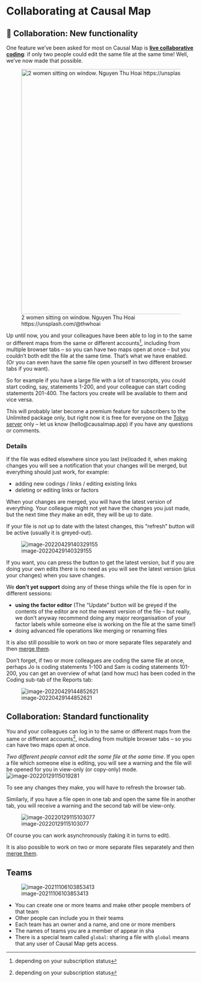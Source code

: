# Collaborating at Causal Map

## 🧪 Collaboration: New functionality

One feature we've been asked for most on Causal Map is **[live collaborative coding](https://guide.causalmap.app/collaborating-at-causal-map.html#details)**: if only two people could edit the same file at the same time! Well, we've now made that possible.

![2 women sitting on window. Nguyen Thu Hoai https://unsplash.com/@thwhoai](_assets/photo-1580408377065-1da9909a26baixlib=rb-1.2.jpeg){width=650}

Up until now, you and your colleagues have been able to log in to the same or different maps from the same or different accounts^[depending on your subscription status], including from multiple browser tabs -- so you can have two maps open at once -- but you couldn't both edit the file at the same time. That's what we have enabled. (Or you can even have the same file open yourself in two different browser tabs if you want). 

So for example if you have a large file with a lot of transcripts, you could start coding, say, statements 1-200, and your colleague can start coding statements 201-400. The factors you create will be available to them and vice versa. 

This will probably later become a premium feature for subscribers to the Unlimited package only, but right now it is free for everyone on the [Tokyo server](https://causalmap.shinyapps.io/tokyo/) only -- let us know (hello@causalmap.app) if you have any questions or comments. 

### Details

If the file was edited elsewhere since you last (re)loaded it, when making changes you will see a notification that your changes will be merged, but everything should just work, for example:

- adding new codings / links / editing existing links 
- deleting or editing links or factors

When your changes are merged, you will have the latest version of everything. Your colleague might not yet have the changes you just made, but the next time *they* make an edit, they will be up to date.

If your file is not up to date with the latest changes, this "refresh" button will be active (usually it is greyed-out). 

![image-20220429140329155](_assets/image-20220429140329155.png)

If you want, you can press the button to get the latest version, but if you are doing your own edits there is no need as you will see the latest version (plus your changes) when you save changes.

We **don't yet support** doing any of these things while the file is open for in different sessions:

- **using the factor editor** (The "Update" button will be greyed if the contents of the editor are not the newest version of the file -- but really, we don't anyway recommend doing any major reorganisation of your factor labels while someone else is working on the file at the same time!)
- doing advanced file operations like merging or renaming files

It is also still possible to work on two or more separate files separately and then [merge them](xmerging-files).

Don't forget, if two or more colleagues are coding the same file at once, perhaps Jo is coding statements 1-100 and Sam is coding statements 101-200, you can get an overview of what (and how muc) has been coded in the Coding sub-tab of the Reports tab:

![image-20220429144852621](_assets/image-20220429144852621.png)





##  Collaboration: Standard functionality

You and your colleagues can log in to the same or different maps from the same or different accounts^[depending on your subscription status], including from multiple browser tabs -- so you can have two maps open at once.

*Two different people cannot edit the same file at the same time*. If you open a file which someone else is editing, you will see a warning and the file will be opened for you in view-only (or copy-only) mode. ![image-20220129115019281](_assets/image-20220129115019281.png)

To see any changes they make, you will have to refresh the browser tab. 

Similarly, if you have a file open in one tab and open the same file in another tab, you will receive a warning and the second tab will be view-only.

![image-20220129115103077](_assets/image-20220129115103077.png)

Of course you can work asynchronously (taking it in turns to edit). 

It is also possible to work on two or more separate files separately and then [merge them](xmerging-files).

## Teams

![image-20211106103853413](_assets/image-20211106103853413.png)

- You can create one or more teams and make other people members of that team
- Other people can include you in their teams
- Each team has an owner and a name, and one or more members
- The names of teams you are a member of appear in sha
- There is a special team called `global`: sharing a file with `global` means that any user of Causal Map gets access.

